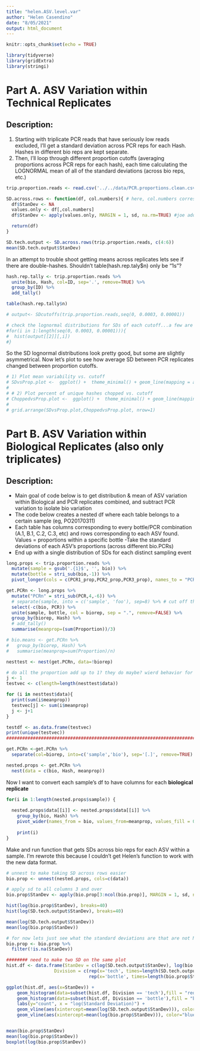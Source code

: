```yaml
---
title: "helen.ASV.level.var"
author: "Helen Casendino"
date: "8/05/2021"
output: html_document
---
```


```r
knitr::opts_chunk$set(echo = TRUE)
```
```r
library(tidyverse)
library(gridExtra)
library(stringi)
```

# Part A. ASV Variation within Technical Replicates

## Description: 

  1) Starting with triplicate PCR reads that have seriously low reads excluded, I'll get a standard deviation across PCR reps for each Hash. Hashes in different bio reps are kept separate. 
  2) Then, I'll loop through different proportion cutoffs (averaging proportions across PCR reps for each hash), each time calculating the LOGNORMAL mean of all of the standard deviations (across bio reps, etc.)

```r
trip.proportion.reads <- read.csv('../../data/PCR.proportions.clean.csv')
```

```r
SD.across.rows <- function(df, col.numbers){ # here, col.numbers corresponds to 3 PCR columns
  df$StanDev <- NA
  values.only <- df[,col.numbers]
  df$StanDev <- apply(values.only, MARGIN = 1, sd, na.rm=TRUE) #joe added na.rm=TRUE

  return(df)
}

SD.tech.output <- SD.across.rows(trip.proportion.reads, c(4:6))
mean(SD.tech.output$StanDev)
```

In an attempt to trouble shoot getting means across replicates lets see if there are double-hashes.
Shouldn't table(hash.rep.taly$n) only be "1s"? 

```r
hash.rep.tally <- trip.proportion.reads %>%
  unite(bio, Hash, col=ID, sep='.', remove=TRUE) %>%
  group_by(ID) %>%
  add_tally()

table(hash.rep.tally$n)

```

```r
# output<- SDcutoffs(trip.proportion.reads,seq(0, 0.0003, 0.00001))

# check the lognormal distributions for SDs of each cutoff...a few are a little asymmetrical (also loop crashes sometimes depending on how large cutoff sequence so beware)
#for(i in 1:length(seq(0, 0.0003, 0.00001))){
#  hist(output[[2]][,i])
#}
```

So the SD lognormal distributions look pretty good, but some are slightly asymmetrical. Now let's plot to see how average SD between PCR replicates changed between proportion cutoffs.

```r
# 1) Plot mean variability vs. cutoff
# SDvsProp.plot <-  ggplot() +  theme_minimal() + geom_line(mapping = aes(x = output[[1]][,1], y = output[[1]][,2]), size = .5, color = "red3") + theme(legend.position = "none") + theme(axis.title.y = element_text(color = "red3")) + scale_y_continuous(name = "Mean SD Across PCRs") + xlab("Proportion Cutoff") 
# 
# # 2) Plot percent of unique hashes chopped vs. cutoff
# ChoppedvsProp.plot <-  ggplot() +  theme_minimal() + geom_line(mapping = aes(x = output[[1]][,1], y = output[[1]][,3]*100), size = .5, color = "darkmagenta") + theme(legend.position = "none") + theme(axis.title.y = element_text(color = "darkmagenta")) + scale_y_continuous(name = "% Unique Hashes Removed") + xlab("Proportion Cutoff")
# 
# grid.arrange(SDvsProp.plot,ChoppedvsProp.plot, nrow=1)
```

# Part B. ASV Variation within Biological Replicates (also only triplicates)

## Description:
  - Main goal of code below is to get distribution & mean of ASV variation within Biological and PCR replicates combined, and subtract PCR variation to isolate bio variation
  - The code below creates a nested df where each table belongs to a certain sample (eg, PO20170311)
  - Each table has columns corresponding to every bottle/PCR combination (A.1, B.1, C.2, C.3, etc) and rows corresponding to each ASV found. Values = proportions within a specific bottle
  -Take the standard deviations of each ASV's proportions (across different bio.PCRs)
  - End up with a single distribution of SDs for each distinct sampling event

```r
long.props <- trip.proportion.reads %>% 
  mutate(sample = gsub('.{1}$', '', bio)) %>% 
  mutate(bottle = stri_sub(bio,-1)) %>% 
  pivot_longer(cols = c(PCR1_prop,PCR2_prop,PCR3_prop), names_to = "PCR", values_to = "Proportion")

get.PCRn <- long.props %>% 
  mutate("PCRn" = stri_sub(PCR,4,-6)) %>% 
  # separate(sample, into = c('sample', 'foo'), sep=8) %>% # cut off the day lables on the 2017 samples 
  select(-c(bio, PCR)) %>%
  unite(sample, bottle, col = biorep, sep = ".", remove=FALSE) %>% 
  group_by(biorep, Hash) %>%
  # add_tally()
  summarise(meanprop=(sum(Proportion))/3)

# bio.means <- get.PCRn %>%
#   group_by(biorep, Hash) %>%
#   summarise(meanprop=sum(Proportion)/n)

nesttest <- nest(get.PCRn, data=!biorep)

# do all the proportion add up to 1? they do maybe? wierd behavior for testvec
j <- 1
testvec <- c(length=length(nesttest$data))

for (i in nesttest$data){
  print(sum(i$meanprop))
  testvec[j] <- sum(i$meanprop)
  j <- j+1
}

testdf <- as.data.frame(testvec)
print(unique(testvec))
##############################################################################

get.PCRn <-get.PCRn %>%
  separate(col=biorep, into=c('sample','bio'), sep='[.]', remove=TRUE)

nested.props <- get.PCRn %>% 
  nest(data = c(bio, Hash, meanprop))
```

Now I want to convert each sample's df to have columns for each **biological replicate**

```r
for(i in 1:length(nested.props$sample)) {
  
  nested.props$data[[i]] <- nested.props$data[[i]] %>% 
    group_by(bio, Hash) %>% 
    pivot_wider(names_from = bio, values_from=meanprop, values_fill = 0) 
    
    print(i)
}
```

Make and run function that gets SDs across bio reps for each ASV within a sample. I'm rewrote this because
I couldn't get Helen's function to work with the new data format. 

```r
# unnest to make taking SD across rows easier 
bio.prop <- unnest(nested.props, cols=c(data))

# apply sd to all columns 3 and over
bio.prop$StanDev <- apply(bio.prop[3:ncol(bio.prop)], MARGIN = 1, sd, na.rm=TRUE)

hist(log(bio.prop$StanDev), breaks=40)
hist(log(SD.tech.output$StanDev), breaks=40)

mean(log(SD.tech.output$StanDev))
mean(log(bio.prop$StanDev))

# for now lets just see what the standard deviations are that are not NA 
bio.prop <- bio.prop %>%
  filter(!is.na(StanDev))

######## need to make two SD on the same plot 
hist.df <- data.frame(StanDev = c(log(SD.tech.output$StanDev), log(bio.prop$StanDev)), 
                  Division = c(rep(x='tech', times=length(SD.tech.output$StanDev)),
                               rep(x='bottle', times=length(bio.prop$StanDev))))

ggplot(hist.df, aes(x=StanDev)) + 
    geom_histogram(data=subset(hist.df, Division == 'tech'),fill = "red", alpha = 0.4, bins=60) +
    geom_histogram(data=subset(hist.df, Division == 'bottle'),fill = "blue", alpha = 0.4, bins=60) +
    labs(y="count", x = "log(Standard Deviation)") +
    geom_vline(aes(xintercept=mean(log(SD.tech.output$StanDev))), color="red", size=2) +
    geom_vline(aes(xintercept=mean(log(bio.prop$StanDev))), color="blue", size=2)


mean(bio.prop$StanDev)
mean(log(bio.prop$StanDev))
boxplot(log(bio.prop$StanDev))

```
```r

```

